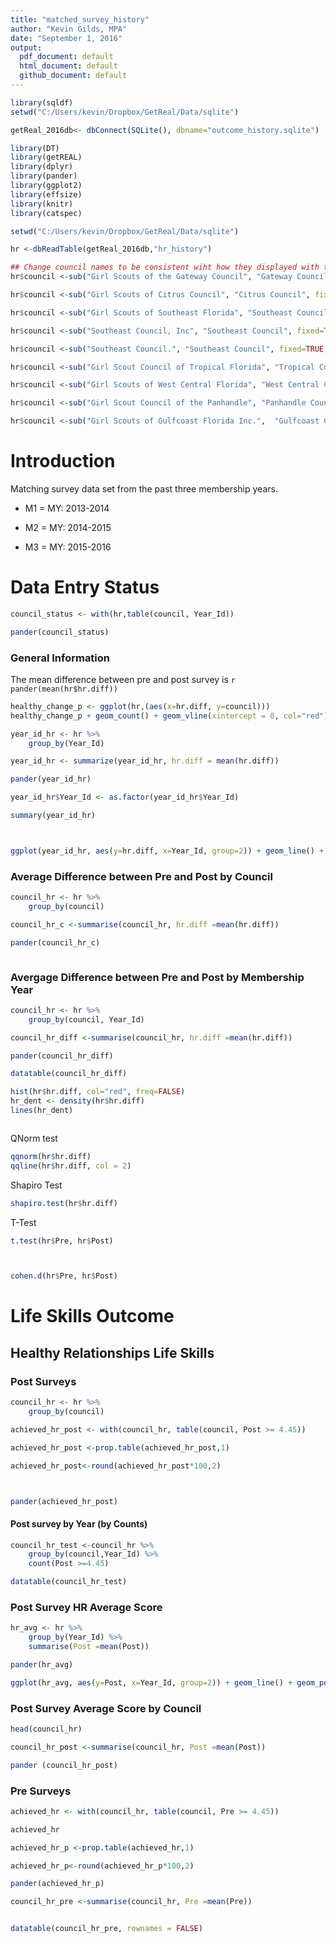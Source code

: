 ```yaml
---
title: "matched_survey_history"
author: "Kevin Gilds, MPA"
date: "September 1, 2016"
output:
  pdf_document: default
  html_document: default
  github_document: default
---
```


```r


library(sqldf)
setwd("C:/Users/kevin/Dropbox/GetReal/Data/sqlite")

getReal_2016db<- dbConnect(SQLite(), dbname="outcome_history.sqlite")

library(DT)
library(getREAL)
library(dplyr)
library(pander)
library(ggplot2)
library(effsize)
library(knitr)
library(catspec)

```


```r
setwd("C:/Users/kevin/Dropbox/GetReal/Data/sqlite")

hr <-dbReadTable(getReal_2016db,"hr_history")


```


```r
## Change council names to be consistent wiht how they displayed with the surveys
hr$council <-sub("Girl Scouts of the Gateway Council", "Gateway Council", fixed=TRUE, hr$council)

hr$council <-sub("Girl Scouts of Citrus Council", "Citrus Council", fixed=TRUE, hr$council)

hr$council <-sub("Girl Scouts of Southeast Florida", "Southeast Council", fixed=TRUE, hr$council)

hr$council <-sub("Southeast Council, Inc", "Southeast Council", fixed=TRUE, hr$council)

hr$council <-sub("Southeast Council.", "Southeast Council", fixed=TRUE, hr$council)

hr$council <-sub("Girl Scout Council of Tropical Florida", "Tropical Council", fixed = TRUE, hr$council)

hr$council <-sub("Girl Scouts of West Central Florida", "West Central Council", fixed = TRUE, hr$council)

hr$council <-sub("Girl Scout Council of the Panhandle", "Panhandle Council", fixed = TRUE, hr$council)

hr$council <-sub("Girl Scouts of Gulfcoast Florida Inc.",  "Gulfcoast Council", fixed = TRUE, hr$council)

```

# Introduction

Matching survey data set from the past three membership years.

* M1 = MY: 2013-2014

* M2 = MY: 2014-2015

* M3 = MY: 2015-2016


# Data Entry Status 

```r
council_status <- with(hr,table(council, Year_Id))

pander(council_status)

```

### General Information 

The mean difference between pre and post survey is `r pander(mean(hr$hr.diff))`



```r
healthy_change_p <- ggplot(hr,(aes(x=hr.diff, y=council)))
healthy_change_p + geom_count() + geom_vline(xintercept = 0, col="red") + labs(x="Pre and Post Difference", y="Pre Outcome Score", title="Healthy Releationship Survey Results")


```


```r
year_id_hr <- hr %>%
    group_by(Year_Id)

year_id_hr <- summarize(year_id_hr, hr.diff = mean(hr.diff))

pander(year_id_hr)

year_id_hr$Year_Id <- as.factor(year_id_hr$Year_Id)

summary(year_id_hr)



ggplot(year_id_hr, aes(y=hr.diff, x=Year_Id, group=2)) + geom_line() + geom_point()

```



### Average Difference between Pre and Post by Council

```r
council_hr <- hr %>%
    group_by(council)

council_hr_c <-summarise(council_hr, hr.diff =mean(hr.diff))

pander(council_hr_c)



```


### Avergage Difference between Pre and Post by Membership Year

```r
council_hr <- hr %>%
    group_by(council, Year_Id)

council_hr_diff <-summarise(council_hr, hr.diff =mean(hr.diff))

pander(council_hr_diff)

datatable(council_hr_diff)

```



```r





hist(hr$hr.diff, col="red", freq=FALSE)
hr_dent <- density(hr$hr.diff)
lines(hr_dent)



```

QNorm test
```r

qqnorm(hr$hr.diff)
qqline(hr$hr.diff, col = 2)

```

Shapiro Test
```r
shapiro.test(hr$hr.diff)
```


T-Test

```r
t.test(hr$Pre, hr$Post)



cohen.d(hr$Pre, hr$Post)
```










# Life Skills Outcome

## Healthy Relationships Life Skills

### Post Surveys

```r

council_hr <- hr %>%
    group_by(council)

achieved_hr_post <- with(council_hr, table(council, Post >= 4.45))

achieved_hr_post <-prop.table(achieved_hr_post,1)

achieved_hr_post<-round(achieved_hr_post*100,2)



pander(achieved_hr_post)

```



#### Post survey by Year (by Counts)
```r


council_hr_test <-council_hr %>%
    group_by(council,Year_Id) %>%
    count(Post >=4.45)

datatable(council_hr_test)

```



### Post Survey HR Average Score

```r
hr_avg <- hr %>%
    group_by(Year_Id) %>%
    summarise(Post =mean(Post))

pander(hr_avg)

```

```r
ggplot(hr_avg, aes(y=Post, x=Year_Id, group=2)) + geom_line() + geom_point()


```


### Post Survey Average Score by Council

```r


head(council_hr)

council_hr_post <-summarise(council_hr, Post =mean(Post))

pander (council_hr_post)

```


### Pre Surveys
```r
achieved_hr <- with(council_hr, table(council, Pre >= 4.45))

achieved_hr

achieved_hr_p <-prop.table(achieved_hr,1)

achieved_hr_p<-round(achieved_hr_p*100,2)

pander(achieved_hr_p)
```


```r
council_hr_pre <-summarise(council_hr, Pre =mean(Pre))


datatable(council_hr_pre, rownames = FALSE)


```




